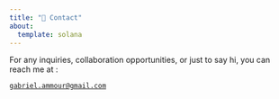 ```yaml
---
title: "📧 Contact"
about:
  template: solana
---
```


For any inquiries, collaboration opportunities, or just to say hi, you can reach me at :

[`gabriel.ammour@gmail.com`](gabriel.ammour@gmail.com)
